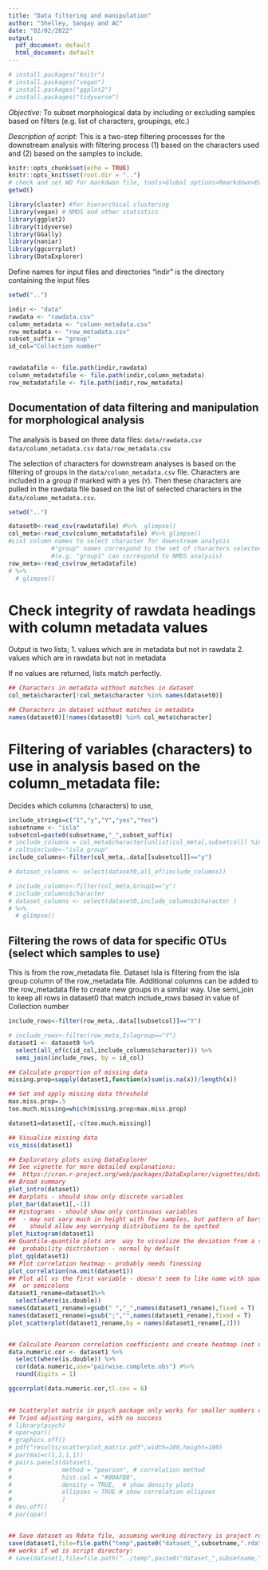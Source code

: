 ```yaml
---
title: "Data filtering and manipulation"
author: "Shelley, Sangay and AC"
date: "02/02/2022"
output:
  pdf_document: default
  html_document: default
---
```

```r
# install.packages("knitr")
# install.packages("vegan")
# install.packages("ggplot2")
# install.packages("tidyverse")
```
*Objective:* To subset morphological data by including or excluding samples based on filters (e.g. list of characters, groupings, etc.)

*Description of script:* This is a two-step filtering processes for the downstream analysis with filtering process (1) based on the characters used and (2) based on the samples to include.

```r
knitr::opts_chunk$set(echo = TRUE)
knitr::opts_knit$set(root.dir = "..")
# check and set WD for markdwon file, tools>Global options>Rmarkdown>Evaluate chunks in directory(project)
getwd()

library(cluster) #for hierarchical clustering
library(vegan) # NMDS and other statistics
library(ggplot2)
library(tidyverse)
library(GGally)
library(naniar)
library(ggcorrplot)
library(DataExplorer)

```
Define names for input files and directories
"indir" is the directory containing the input files
```r

setwd("..")

indir <- "data"
rawdata <- "rawdata.csv"
column_metadata <- "column_metadata.csv"
row_metadata <- "row_metadata.csv"
subset_suffix = "group"
id_col="Collection number"


rawdatafile <- file.path(indir,rawdata)
column_metadatafile <- file.path(indir,column_metadata)
row_metadatafile <- file.path(indir,row_metadata)
```


## Documentation of data filtering and manipulation for morphological analysis

The analysis is based on three data files:
  `data/rawdata.csv`
  `data/column_metadata.csv`
  `data/row_metadata.csv`

The selection of characters for downstream analyses is based on the filtering of groups in the `data/column_metadata.csv` file.
Characters are included in a group if marked with a yes (`Y`). Then these characters are pulled in the rawdata file based on the list of selected characters in the `data/column_metadata.csv`.

```r

setwd("..")

dataset0<-read_csv(rawdatafile) #%>%  glimpse()
col_meta<-read_csv(column_metadatafile) #%>% glimpse() 
#List column names to select character for downstream analysis
            #"group" names correspond to the set of characters selected for a specific analysis
            #(e.g. "group1" can correspond to NMDS analysis)
row_meta<-read_csv(row_metadatafile) 
# %>%
  # glimpse()
```

# Check integrity of rawdata headings with column metadata values
Output is two lists; 
1. values which are in metadata but not in rawdata
2. values which are in rawdata but not in metadata

If no values are returned, lists match perfectly.

```r

## Characters in metadata without matches in dataset
col_meta$character[!col_meta$character %in% names(dataset0)]

## Characters in dataset without matches in metadata
names(dataset0)[!names(dataset0) %in% col_meta$character]
```



# Filtering of variables (characters) to use in analysis based on the column_metadata file:
Decides which columns (characters) to use,  

```r
include_strings=c("1","y","Y","yes","Yes")
subsetname <- "isla"
subsetcol=paste0(subsetname,"_",subset_suffix)
# include_columns = col_meta$character[unlist(col_meta[,subsetcol]) %in% include_strings]
# coltoinclude<-"isla_group"
include_columns<-filter(col_meta,.data[[subsetcol]]=="y")

# dataset_columns <- select(dataset0,all_of(include_columns))

# include_columns<-filter(col_meta,Group1=="y")
# include_columns$character
# dataset_columns <- select(dataset0,include_columns$character )
# %>%
  # glimpse()
```

## Filtering the rows of data for specific OTUs (select which samples to use)

This is from the row_metadata file.
Dataset Isla is filtering from the isla group column of the row_metadata file.
Additional columns can be added to the row_metadata file to create new groups in a similar way.
Use semi_join to keep all rows in dataset0 that match include_rows based in value of Collection number

```r

include_rows<-filter(row_meta,.data[[subsetcol]]=="Y")

# include_rows<-filter(row_meta,Islagroup=="Y")
dataset1 <- dataset0 %>% 
  select(all_of(c(id_col,include_columns$character))) %>% 
  semi_join(include_rows, by = id_col)

## Calculate proportion of missing data
missing.prop=sapply(dataset1,function(x)sum(is.na(x))/length(x))

## Set and apply missing data threshold 
max.miss.prop=.5
too.much.missing=which(missing.prop>max.miss.prop)

dataset1=dataset1[,-c(too.much.missing)]

## Visualise missing data
vis_miss(dataset1)

## Exploratory plots using DataExplorer
## See vignette for more detailed explanations: 
##  https://cran.r-project.org/web/packages/DataExplorer/vignettes/dataexplorer-intro.html
## Broad summary
plot_intro(dataset1) 
## Barplots - should show only discrete variables
plot_bar(dataset1[,-1]) 
## Histograms - should show only continuous variables
##  - may not vary much in height with few samples, but pattern of bars
##    should allow any worrying distributions to be spotted
plot_histogram(dataset1)
## Quantile-quantile plots are  way to visualize the deviation from a specific
##  probability distribution - normal by default
plot_qq(dataset1)
## Plot correlation heatmap - probably needs finessing
plot_correlation(na.omit(dataset1))
## Plot all vs the first variable - doesn't seem to like name with spaces
##  or semicolons
dataset1_rename=dataset1%>%
  select(where(is.double))
names(dataset1_rename)=gsub(" ","_",names(dataset1_rename),fixed = T)
names(dataset1_rename)=gsub(";","",names(dataset1_rename),fixed = T)
plot_scatterplot(dataset1_rename,by = names(dataset1_rename[,2]))


## Calculate Pearson correlation coefficients and create heatmap (not using DataExplorer)
data.numeric.cor <- dataset1 %>%
  select(where(is.double)) %>%
  cor(data.numeric,use="pairwise.complete.obs") #%>% 
  round(digits = 1)

ggcorrplot(data.numeric.cor,tl.cex = 6)

 
## Scatterplot matrix in psych package only works for smaller numbers of variables
## Tried adjusting margins, with no success
# library(psych)
# opar=par()
# graphics.off()
# pdf("results/scatterplot_matrix.pdf",width=100,height=100)
# par(mai=c(1,1,1,1))
# pairs.panels(dataset1,
#              method = "pearson", # correlation method
#              hist.col = "#00AFBB",
#              density = TRUE,  # show density plots
#              ellipses = TRUE # show correlation ellipses
#              )
# dev.off()
# par(opar)


## Save dataset as Rdata file, assuming working directory is project root:
save(dataset1,file=file.path("temp",paste0("dataset_",subsetname,".rda")))
## works if wd is script directory:
# save(dataset1,file=file.path("../temp",paste0("dataset_",subsetname,".rda")))
```





















